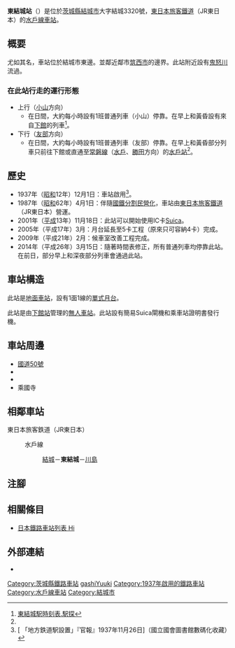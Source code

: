 {{NoteTA|G1=Transport
|T=zh-hans:东结城站;zh-hk:東結城站;zh-tw:東結城車站;
|1=zh-hans:东结城站;zh-hk:東結城站;zh-tw:東結城車站;
}}
{{Infobox station
|公司色 = green
|站名 = 東結城
|圖片 = Higashi-Yuki-Sta.JPG
|圖片說明 = 月台（2010年5月）
|日文原名 = 東結城
|平假名 = ひがしゆうき
|羅馬拼音 = Higashi-Yūki
|副站名 = 
|電報略號 = ヒユ
|所在地 = {{JPN}}[[茨城縣|茨城縣]][[結城市|結城市]]大字結城3320號
|座標 = {{coord|36|17|48.07|N|139|53|28.17|E|type:railwaystation_region:JP-24|display=inline,title}}
|車站構造 = [[地面車站|地面車站]]
|月台配置 = 1面1線
|啟用年月日 = 1937年（[[昭和|昭和]]12年）12月1日
|廢站年月日 = 
|乘客人數 = 
|上下車人次 = 
|統計年度 = 
|轉車 = 
|全寬備註 = [[無人車站|無人車站]]<br>設有乘車站證明票發行機
|adjacent = {{Adjacent stations|system=東日本旅客鐵道東京近郊路線|line=水戶線|left=結城|right=川島|note-left=1.7km|note-mid=距離[[小山站|小山]]8.3km|note-right=2.1km}}
}}
'''東結城站'''（{{jpn|j=東結城駅|hg=ひがしゆうきえき|rm=Higashi-Yūki eki|f=y}}）是位於[[茨城縣|茨城縣]][[結城市|結城市]]大字結城3320號，[[東日本旅客鐵道|東日本旅客鐵道]]（JR東日本）的[[水戶線|水戶線]][[鐵路車站|車站]]。

== 概要 ==
尤如其名，車站位於結城市東邊。並鄰近鄰市[[筑西市|筑西市]]的邊界。此站附近設有[[鬼怒川|鬼怒川]]流過。
===在此站行走的運行形態===
*上行（[[小山站|小山]]方向）
**在日間，大約每小時設有1班普通列車（小山）停靠。在早上和黃昏設有來自[[下館站|下館]]的列車<ref name="ekitan">[https://time.ekitan.com/train/TimeSearch?SFNAME=%93%8C%8C%8B%8F%E9&SFCODE=2898&AN= 東結城駅時刻表.駅探]{{ja icon}}</ref>。
*下行（[[友部站|友部]]方向）
**在日間，大約每小時設有1班普通列車（友部）停靠。在早上和黃昏部分列車只前往下館或直通至[[常磐線|常磐線]]（[[水戶站|水戶]]、[[勝田站|勝田]]方向）的[[水戶站|水戶站]]<ref name="ekitan" />。

== 歷史 ==
* 1937年（[[昭和|昭和]]12年）12月1日：車站啟用<ref>[{{NDLDC|2959757/4}} 「地方鉄道駅設置」『官報』1937年11月26日]（國立國會圖書館數碼化收藏）</ref>。
* 1987年（[[昭和|昭和]]62年）4月1日：伴隨[[國鐵分割民營化|國鐵分割民營化]]，車站由[[東日本旅客鐵道|東日本旅客鐵道]]（JR東日本）營運。
* 2001年（[[平成|平成]]13年）11月18日：此站可以開始使用IC卡[[Suica|Suica]]。
* 2005年（平成17年）3月：月台延長至5卡工程（原來只可容納4卡）完成。
* 2009年（平成21年）2月：候車室改善工程完成。
* 2014年（平成26年）3月15日：隨著時間表修正，所有普通列車均停靠此站。在前日，部分早上和深夜部分列車會通過此站。

== 車站構造 ==
此站是[[地面車站|地面車站]]，設有1面1線的[[單式月台|單式月台]]。

此站是由[[下館站|下館站]]管理的[[無人車站|無人車站]]。此站設有簡易Suica閘機和乘車站證明書發行機。

== 車站周邊 ==
* [[國道50號_(日本)|國道50號]]
* {{Translink|ja|茨城県立鬼怒商業高等学校|茨城縣立鬼怒商業高等學校}}
* {{Translink|ja|茨城県立結城第一高等学校|茨城縣立結城第一高等學校}}
* 乘國寺

== 相鄰車站 ==
; 東日本旅客鉄道（JR東日本）
: {{Color|#3333ff|■}}水戶線 
:: [[結城站|結城]]－'''東結城'''－[[川島站|川島]]
== 注腳 ==
{{Reflist}}
== 相關條目 ==
{{commonscat|Higashi-Yuki Station}}
* [[日本鐵路車站列表_Hi|日本鐵路車站列表 Hi]]
== 外部連結 ==
* {{外部連結/JR東日本車站|filename=1308|name=東結城}}{{ja icon}}
{{水戶線}}
{{DEFAULTSORT:Higashi-Yuki}}
[[Category:茨城縣鐵路車站|Category:茨城縣鐵路車站]]
[[Category:日本鐵路車站_Hi|gashiYuuki]]
[[Category:1937年啟用的鐵路車站|Category:1937年啟用的鐵路車站]]
[[Category:水戶線車站|Category:水戶線車站]]
[[Category:結城市|Category:結城市]]